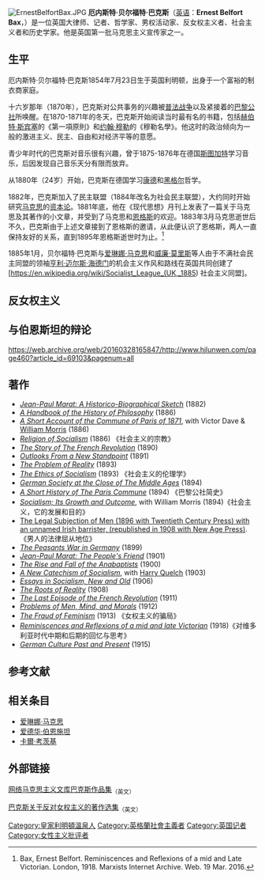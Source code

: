 [[File:ErnestBelfortBax.JPG|thumb]]
{{Refimprove|time=2021-03-12T20:49:39+00:00}}
'''厄内斯特·贝尔福特·巴克斯'''（[[英语|英语]]：'''Ernest Belfort Bax'''，{{bd|1854年|1月23日|1926年|11月26日|catIdx=M}}）是一位英国大律师、记者、哲学家、男权活动家、反女权主义者、社会主义者和历史学家。他是英国第一批马克思主义宣传家之一。

== 生平 ==
厄内斯特·贝尔福特·巴克斯1854年7月23日生于英国利明顿，出身于一个富裕的制衣商家庭。

十六岁那年（1870年），巴克斯对公共事务的兴趣被[[普法战争|普法战争]]以及紧接着的[[巴黎公社|巴黎公社]]所唤醒。在1870-1871年的冬天，巴克斯开始阅读当时最有名的书籍，包括[[赫伯特·斯宾塞|赫伯特·斯宾塞]]的《第一項原則》和[[约翰·穆勒|约翰·穆勒]]的《穆勒名學》。他这时的政治倾向为一般的激进主义、民主、自由和对经济平等的意愿。

青少年时代的巴克斯对音乐很有兴趣，曾于1875-1876年在德国[[斯图加特|斯图加特]]学习音乐，后因发现自己音乐天分有限而放弃。

从1880年（24岁）开始，巴克斯在德国学习[[康德|康德]]和[[黑格尔|黑格尔]]哲学。

1882年，巴克斯加入了民主联盟（1884年改名为社会民主联盟），大约同时开始研究[[马克思|马克思]]的[[资本论|资本论]]。1881年底，他在《现代思想》月刊上发表了一篇关于马克思及其著作的小文章，并受到了马克思和[[恩格斯|恩格斯]]的欢迎。1883年3月马克思逝世后不久，巴克斯由于上述文章接到了恩格斯的邀请，从此便认识了恩格斯，两人一直保持友好的关系，直到1895年恩格斯逝世时为止。<ref>Bax, Ernest Belfort. Reminiscences and Reflexions of a mid and Late Victorian. London, 1918. Marxists Internet Archive. Web. 19 Mar. 2016.</ref>

1885年1月，贝尔福特·巴克斯与[[爱琳娜·马克思|爱琳娜·马克思]]和[[威廉·莫里斯|威廉·莫里斯]]等人由于不满社会民主同盟的领袖[[亨利·迈尔斯·海德门|亨利·迈尔斯·海德门]]的机会主义作风和路线在英国共同创建了[https://en.wikipedia.org/wiki/Socialist_League_(UK,_1885) 社会主义同盟]{{Wayback|url=https://en.wikipedia.org/wiki/Socialist_League_(UK,_1885) |date=20160730052844 }}。

== 反女权主义 ==

== 与伯恩斯坦的辩论 ==
https://web.archive.org/web/20160328165847/http://www.hjlunwen.com/page460?article_id=69103&pagenum=all 

== 著作 ==
* [https://libcom.org/library/jean-paul-marat-historico-biographical-sketch ''Jean-Paul Marat: A Historico-Biographical Sketch'']{{Wayback|url=https://libcom.org/library/jean-paul-marat-historico-biographical-sketch |date=20160304042233 }} (1882)
* [https://archive.org/details/handbookofhistor00baxe ''A Handbook of the History of Philosophy''] (1886)
* [https://archive.org/details/shorthistoryofpa00baxeuoft ''A Short Account of the Commune of Paris of 1871''], with Victor Dave & [[William_Morris|William Morris]] (1886)
* [https://archive.org/details/religionofsocial031413mbp ''Religion of Socialism''] (1886) 《社会主义的宗教》
* [https://archive.org/details/storyoffrenchrev00baxeuoft ''The Story of The French Revolution''] (1890)
* [https://archive.org/details/cu31924002264889 ''Outlooks From a New Standpoint''] (1891)
* [https://archive.org/details/problemrealityb00baxgoog ''The Problem of Reality''] (1893)
* [https://archive.org/details/cu31924030339513 ''The Ethics of Socialism''] (1893) 《社会主义的伦理学》
* [https://archive.org/details/germansocietyatc00baxeiala ''German Society at the Close of The Middle Ages''] (1894)
* [https://archive.org/details/shorthistoryofpa00baxeuoft ''A Short History of The Paris Commune''] (1894) 《巴黎公社简史》
* [https://archive.org/details/socialismitsgro02baxgoog ''Socialism; Its Growth and Outcome''], with William Morris (1894)《社会主义，它的发展和目的》
* [https://archive.org/details/legalsubjection00baxgoog The Legal Subjection of Men (1896 with Twentieth Century Press) with an unnamed Irish barrister, (republished in 1908 with New Age Press)].《男人的法律屈从地位》
* [https://archive.org/details/peasantswaringer00baxeuoft ''The Peasants War in Germany''] (1899)
* [https://archive.org/details/jeanpaulmaratpe00baxgoog ''Jean-Paul Marat: The People's Friend''] (1901)
* [https://archive.org/details/riseandfallofana00baxuoft ''The Rise and Fall of the Anabaptists''] (1900)
* [http://catalog.hathitrust.org/Record/100105367 ''A New Catechism of Socialism'']{{Wayback|url=http://catalog.hathitrust.org/Record/100105367 |date=20150626201712 }}, with [[Harry_Quelch|Harry Quelch]] (1903)
* [https://archive.org/details/essaysinsocialis00baxerich ''Essays in Socialism, New and Old''] (1906)
* [https://archive.org/details/rootsrealtybein00baxgoog ''The Roots of Reality''] (1908)
* [https://archive.org/details/lastepisodefren01baxgoog ''The Last Episode of the French Revolution''] (1911)
* [https://archive.org/details/problemsofmenmin00baxe ''Problems of Men, Mind, and Morals''] (1912)
* [https://archive.org/details/fraudoffeminism00baxerich ''The Fraud of Feminism''] (1913) 《女权主义的骗局》
* [https://archive.org/details/reminiscencesan00baxgoog ''Reminiscences and Reflexions of a mid and late Victorian''] (1918)《对维多利亚时代中期和后期的回忆与思考》
* [https://archive.org/details/germanculturepas00baxe ''German Culture Past and Present''] (1915)

== 参考文献 ==
{{Reflist|1}}

== 相关条目 ==
*[[爱琳娜·马克思|爱琳娜·马克思]]
*[[爱德华·伯恩施坦|爱德华·伯恩施坦]]
*[[卡爾·考茨基|卡爾·考茨基]]

== 外部链接 ==
[https://www.marxists.org/archive/bax/ 网络马克思主义文库巴克斯作品集]{{Wayback|url=https://www.marxists.org/archive/bax/ |date=20151224134918 }}<sub>（英文）</sub>

[http://ernestbelfortbax.com/ 巴克斯关于反对女权主义的著作选集]{{Wayback|url=http://ernestbelfortbax.com/ |date=20160311055842 }}<sub>（英文）</sub>

{{DEFAULTSORT:Bax, Ernest Belfort}}
[[Category:皇家利明頓溫泉人|Category:皇家利明頓溫泉人]]
[[Category:英格蘭社會主義者|Category:英格蘭社會主義者]]
[[Category:英国记者|Category:英国记者]]
[[Category:女性主义批评者|Category:女性主义批评者]]